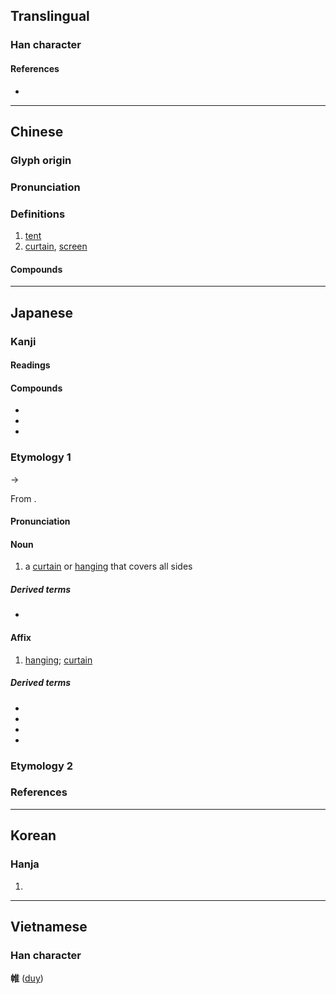 {{character info/new}}
==Translingual==

===Han character===
{{Han char|rn=50|rad=巾|as=08|sn=11|four=40214|canj=LBOG|ids=⿰巾隹}}

====References====
* {{Han ref|kx=0333.100|dkj=08954|dj=0639.120|hdz=10745.080|uh=5E37|ud=24119|bh=B163|bd=45411}}

----

==Chinese==
{{zh-forms}}

===Glyph origin===
{{Han etym}}

===Pronunciation===
{{zh-pron
|m=wéi
|c=wai4
|mn=ûi
|mc=y
|oc=y
|cat=
}}

===Definitions===
{{zh-hanzi}}

# [[tent]]
# [[curtain]], [[screen]]

====Compounds====
{{zh-der|下帷|不修帷薄|坐籌帷幄|帷堂|帷幄|帷幔|帷幕|帷扆|帷蓋|帷蓋不棄|帷薄|帷薄不修|帷裳|接袂成帷|書帷|玻璃帷幕|簾帷|綢帷|繐帷|翠帷|董生下帷|襜帷|謀謨帷幄|車帷|連衽成帷|運籌帷幄|面壁下帷}}

----

==Japanese==

===Kanji===
{{ja-kanji|grade=|rs=巾08}}

====Readings====
{{ja-readings
|goon=い<ゐ
|kanon=い<ゐ
|kun=とばり-
}}

====Compounds====
* {{ja-r|帷子|かたびら}}
* {{ja-r|経帷子|きょうかたびら}}
* {{ja-r|鎖帷子|くさりかたびら}}

===Etymology 1===
{{ja-kanjitab|い|yomi=on}}
{{IPAchar|/wi/}} → {{IPAchar|/i/}}

From {{der|ja|ltc|sort=|-}} {{ltc-l|帷}}.

====Pronunciation====
{{ja-pron|い|acc=1|acc_ref=DJR|y=on}}

====Noun====
{{ja-noun|い|hhira=ゐ}}

# a [[curtain]] or [[hanging]] that covers all sides

=====Derived terms=====
* {{ja-r|帷を下す|い を くだす}}

====Affix====
{{ja-pos|affix|い|hhira=ゐ}}

# [[hanging]]; [[curtain]]

=====Derived terms=====
{{der-top}}
* {{ja-r|帷幄|いあく}}
* {{ja-r|帷幄上奏|いあくじょうそう}}
* {{ja-r|帷帳|いちょう}}
* {{ja-r|帷幕|いばく}}
{{der-bottom}}

===Etymology 2===
{{ja-kanjitab|とばり|yomi=k}}
{{ja-see|とばり}}

===References===
<references/>

----

==Korean==

===Hanja===
{{ko-hanja|hangeul=유|rv=yu|mr=yu}}

# {{defn|lang=ko|sort=巾08}}

----

==Vietnamese==

===Han character===
'''帷''' ([[duy]])

{{cln|vi|Han tu}}